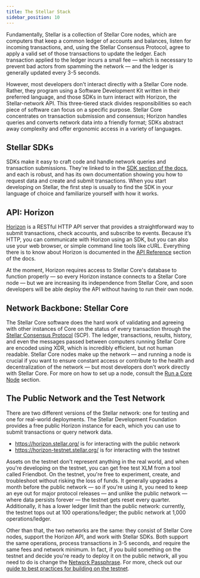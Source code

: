 ```yaml
---
title: The Stellar Stack
sidebar_position: 10
---
```



Fundamentally, Stellar is a collection of Stellar Core nodes, which are computers that keep a common ledger of accounts and balances, listen for incoming transactions, and, using the Stellar Consensus Protocol, agree to apply a valid set of those transactions to update the ledger. Each transaction applied to the ledger incurs a small fee — which is necessary to prevent bad actors from spamming the network — and the ledger is generally updated every 3-5 seconds.

However, most developers don't interact directly with a Stellar Core node. Rather, they program using a Software Development Kit written in their preferred language, and those SDKs in turn interact with Horizon, the Stellar-network API. This three-tiered stack divides responsibilities so each piece of software can focus on a specific purpose. Stellar Core concentrates on transaction submission and consensus; Horizon handles queries and converts network data into a friendly format; SDKs abstract away complexity and offer ergonomic access in a variety of languages.

## Stellar SDKs

SDKs make it easy to craft code and handle network queries and transaction submissions. They're linked to in the [SDK section of the docs](../software-and-sdks/index.mdx), and each is robust, and has its own documentation showing you how to request data and create and submit transactions. When you start developing on Stellar, the first step is usually to find the SDK in your language of choice and familiarize yourself with how it works.

## API: Horizon

[Horizon](../run-api-server/index.mdx) is a RESTful HTTP API server that provides a straightforward way to submit transactions, check accounts, and subscribe to events. Because it’s HTTP, you can communicate with Horizon using an SDK, but you can also use your web browser, or simple command line tools like cURL. Everything there is to know about Horizon is documented in the [API Reference](https://developers.stellar.org/api/introduction/) section of the docs.

At the moment, Horizon requires access to Stellar Core's database to function properly — so every Horizon instance connects to a Stellar Core node — but we are increasing its independence from Stellar Core, and soon developers will be able deploy the API without having to run their own node.

## Network Backbone: Stellar Core

The Stellar Core software does the hard work of validating and agreeing with other instances of Core on the status of every transaction through the [Stellar Consensus Protocol](../glossary/scp.mdx) (SCP). The ledger, transactions, results, history, and even the messages passed between computers running Stellar Core are encoded using XDR, which is incredibly efficient, but not human readable. Stellar Core nodes make up the network — and running a node is crucial if you want to ensure constant access or contribute to the health and decentralization of the network — but most developers don't work directly with Stellar Core. For more on how to set up a node, consult the [Run a Core Node](../run-core-node/index.mdx) section.

## The Public Network and the Test Network

There are two different versions of the Stellar network: one for testing and one for real-world deployments. The Stellar Development Foundation provides a free public Horizon instance for each, which you can use to submit transactions or query network data.

- https://horizon.stellar.org/ is for interacting with the public network
- https://horizon-testnet.stellar.org/ is for interacting with the testnet

Assets on the testnet don't represent anything in the real world, and when you're developing on the testnet, you can get free test XLM from a tool called Friendbot. On the testnet, you're free to experiment, create, and troubleshoot without risking the loss of funds. It generally upgrades a month before the public network — so if you're using it, you need to keep an eye out for major protocol releases — and unlike the public network — where data persists forever — the testnet gets reset every quarter. Additionally, it has a lower ledger limit than the public network: currently, the testnet tops out at 100 operations/ledger; the public network at 1,000 operations/ledger.

Other than that, the two networks are the same: they consist of Stellar Core nodes, support the Horizon API, and work with Stellar SDKs. Both support the same operations, process transactions in 3-5 seconds, and require the same fees and network minimum. In fact, if you build something on the testnet and decide you're ready to deploy it on the public network, all you need to do is change the [Network Passphrase](../glossary/network-passphrase.mdx). For more, check out our [guide to best practices for building on the testnet](../glossary/testnet.mdx).
